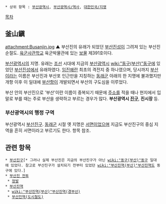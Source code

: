  * 상위 항목 : [[부산광역시]], [[부산광역시/역사]], [[대한민국/지명]]

[[목차]]
== 釜山鎭 ==
attachment:Busanjin.jpg
▲ 부산진의 유래가 되었던 [[부산진성]]이 그려져 있는 부산진순절도. [[육군사관학교]] 육군박물관에 있는 [[보물]] 제391호이다.

[[부산광역시]]의 지명. 유래는 [[조선]] 시대에 지금의 [[부산광역시]] [[wiki:"동구(부산)"동구]]에 있었던 [[부산진성]]에서 유래하였다. [[임진왜란]] 최초의 격전지 중 하나였으며, 당시까지 [[부산]]이라는 이름은 부산진과 부산포 인근만을 지칭하는 [[동래군]] 아래의 한 지명에 불과했지만 개항 이후 이 일대에 [[부산항]]이 개발되면서 부산의 구도심을 이루었다.

부산 안의 부산진으로 '부산'이란 이름이 중복되기 때문에 [[주소]]를 적을 때나 현지에서 입말로 부를 때는 주로 부산을 생략하고 부르는 경우가 많다. '''부산광역시 [[진구]]''', '''진시장''' 등.

=== 부산광역시의 행정 구역 ===
부산광역시 [[부산진구]]. [[동래군]] 시절 옛 지명은 [[서면]]이었으며 지금도 부산진구의 중심 지역을 흔히 서면이라고 부르기도 한다.
항목 참조.

== 관련 항목 ==
 * [[부산진구]][* 그러나 실제 부산진은 지금의 부산진구가 아닌 [[wiki:"동구(부산)"동구]] 일대에 있었다. 참고로 부산진구가 설치되기 전부터 있었던 [[wiki:"부산진역(부산)"부산진역]]도 동구에 있다.]
 * [[부산진 전투]]
  * [[정발]]
 * [[부산진역]] 
  * [[wiki:"부산진역(부산)"부산진역(경부선)]]
  * [[부산진역(도시철도)]]
  
